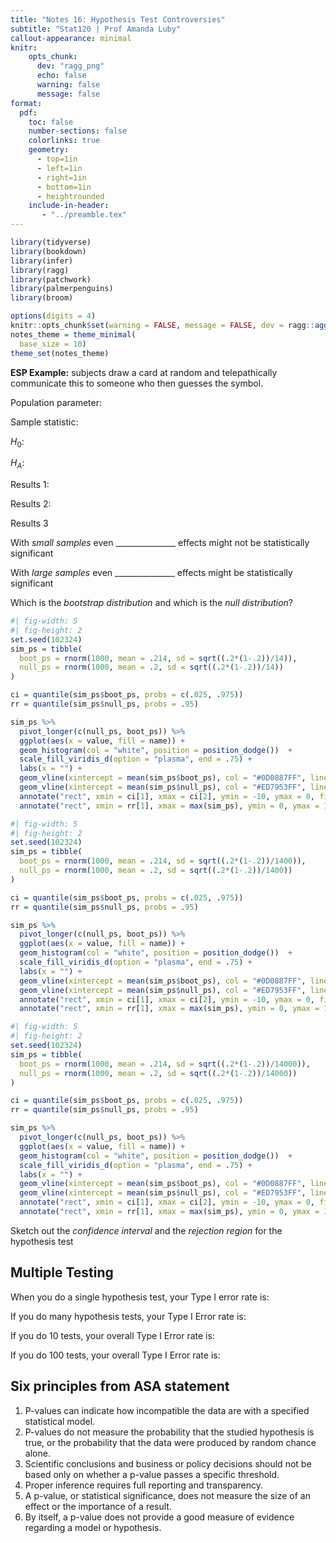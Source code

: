 ```yaml
---
title: "Notes 16: Hypothesis Test Controversies"
subtitle: "Stat120 | Prof Amanda Luby"
callout-appearance: minimal
knitr:
    opts_chunk: 
      dev: "ragg_png"
      echo: false
      warning: false
      message: false
format:
  pdf:
    toc: false
    number-sections: false
    colorlinks: true
    geometry:
      - top=1in
      - left=1in
      - right=1in
      - bottom=1in
      - heightrounded
    include-in-header: 
       - "../preamble.tex"
---
```


```r
library(tidyverse)
library(bookdown)
library(infer)
library(ragg)
library(patchwork)
library(palmerpenguins)
library(broom)

options(digits = 4)
knitr::opts_chunk$set(warning = FALSE, message = FALSE, dev = ragg::agg_png())
notes_theme = theme_minimal(
  base_size = 10)
theme_set(notes_theme)
```

**ESP Example:** subjects draw a card at random and telepathically communicate this to someone who then guesses the symbol. 

Population parameter:

Sample statistic: 

$H_0$: 

$H_A$:

Results 1: 

\vspace{1.5in}

Results 2: 

\vspace{1.5in}


Results 3

\vspace{1.5in}

With *small samples* even _______________ effects might not be statistically significant

With *large samples* even _______________ effects might be statistically significant

\pagebreak

Which is the *bootstrap distribution* and which is the *null distribution*?

```r
#| fig-width: 5
#| fig-height: 2
set.seed(102324)
sim_ps = tibble(
  boot_ps = rnorm(1000, mean = .214, sd = sqrt((.2*(1-.2))/14)),
  null_ps = rnorm(1000, mean = .2, sd = sqrt((.2*(1-.2))/14))
) 

ci = quantile(sim_ps$boot_ps, probs = c(.025, .975))
rr = quantile(sim_ps$null_ps, probs = .95)

sim_ps %>%
  pivot_longer(c(null_ps, boot_ps)) %>%
  ggplot(aes(x = value, fill = name)) + 
  geom_histogram(col = "white", position = position_dodge())  + 
  scale_fill_viridis_d(option = "plasma", end = .75) + 
  labs(x = "") + 
  geom_vline(xintercept = mean(sim_ps$boot_ps), col = "#0D0887FF", linetype = "dashed") +
  geom_vline(xintercept = mean(sim_ps$null_ps), col = "#ED7953FF", linetype = "dashed") +
  annotate("rect", xmin = ci[1], xmax = ci[2], ymin = -10, ymax = 0, fill = "#0D0887FF", alpha = .5) + 
  annotate("rect", xmin = rr[1], xmax = max(sim_ps), ymin = 0, ymax = 110, fill = "#ED7953FF", alpha = .5)
```

```r
#| fig-width: 5
#| fig-height: 2
set.seed(102324)
sim_ps = tibble(
  boot_ps = rnorm(1000, mean = .214, sd = sqrt((.2*(1-.2))/1400)),
  null_ps = rnorm(1000, mean = .2, sd = sqrt((.2*(1-.2))/1400))
) 

ci = quantile(sim_ps$boot_ps, probs = c(.025, .975))
rr = quantile(sim_ps$null_ps, probs = .95)

sim_ps %>%
  pivot_longer(c(null_ps, boot_ps)) %>%
  ggplot(aes(x = value, fill = name)) + 
  geom_histogram(col = "white", position = position_dodge())  + 
  scale_fill_viridis_d(option = "plasma", end = .75) + 
  labs(x = "") + 
  geom_vline(xintercept = mean(sim_ps$boot_ps), col = "#0D0887FF", linetype = "dashed") +
  geom_vline(xintercept = mean(sim_ps$null_ps), col = "#ED7953FF", linetype = "dashed") +
  annotate("rect", xmin = ci[1], xmax = ci[2], ymin = -10, ymax = 0, fill = "#0D0887FF", alpha = .5) + 
  annotate("rect", xmin = rr[1], xmax = max(sim_ps), ymin = 0, ymax = 120, fill = "#ED7953FF", alpha = .5)
```


```r
#| fig-width: 5
#| fig-height: 2
set.seed(102324)
sim_ps = tibble(
  boot_ps = rnorm(1000, mean = .214, sd = sqrt((.2*(1-.2))/14000)),
  null_ps = rnorm(1000, mean = .2, sd = sqrt((.2*(1-.2))/14000))
) 

ci = quantile(sim_ps$boot_ps, probs = c(.025, .975))
rr = quantile(sim_ps$null_ps, probs = .95)

sim_ps %>%
  pivot_longer(c(null_ps, boot_ps)) %>%
  ggplot(aes(x = value, fill = name)) + 
  geom_histogram(col = "white", position = position_dodge())  + 
  scale_fill_viridis_d(option = "plasma", end = .75) + 
  labs(x = "") + 
  geom_vline(xintercept = mean(sim_ps$boot_ps), col = "#0D0887FF", linetype = "dashed") +
  geom_vline(xintercept = mean(sim_ps$null_ps), col = "#ED7953FF", linetype = "dashed") +
  annotate("rect", xmin = ci[1], xmax = ci[2], ymin = -10, ymax = 0, fill = "#0D0887FF", alpha = .5) + 
  annotate("rect", xmin = rr[1], xmax = max(sim_ps), ymin = 0, ymax = 150, fill = "#ED7953FF", alpha = .5)
```

Sketch out the *confidence interval* and the *rejection region* for the hypothesis test



## Multiple Testing

When you do a single hypothesis test, your Type I error rate is:

If you do many hypothesis tests, your Type I Error rate is:

If you do 10 tests, your overall Type I Error rate is:

If you do 100 tests, your overall Type I Error rate is:

## Six principles from ASA statement

1. P-values can indicate how incompatible the data are with a specified statistical model.
2. P-values do not measure the probability that the studied hypothesis is true, or the probability that the data were produced by random chance alone.
3. Scientific conclusions and business or policy decisions should not be based only on whether a p-value passes a specific threshold.
4. Proper inference requires full reporting and transparency.
5. A p-value, or statistical significance, does not measure the size of an effect or the importance of a result.
6. By itself, a p-value does not provide a good measure of evidence regarding a model or hypothesis. 
